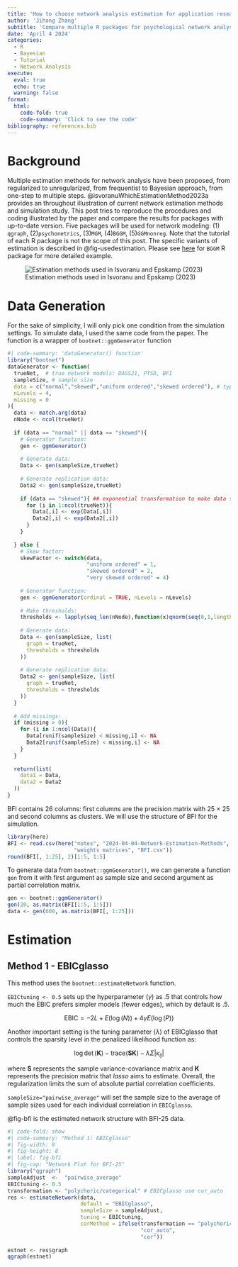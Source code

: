 ```yaml
---
title: 'How to choose network analysis estimation for application research'
author: 'Jihong Zhang'
subtitle: 'Compare multiple R packages for psychological network analysis'
date: 'April 4 2024'
categories:
  - R
  - Bayesian
  - Tutorial
  - Network Analysis
execute: 
  eval: true
  echo: true
  warning: false
format: 
  html: 
    code-fold: true
    code-summary: 'Click to see the code'
bibliography: references.bib
---
```


# Background

Multiple estimation methods for network analysis have been proposed, from regularized to unregularized, from frequentist to Bayesian approach, from one-step to multiple steps. @isvoranuWhichEstimationMethod2023a provides an throughout illustration of current network estimation methods and simulation study. This post tries to reproduce the procedures and coding illustrated by the paper and compare the results for packages with up-to-date version. Five packages will be used for network modeling: (1) `qgraph`, (2)`psychonetrics`, (3)`MGM`, (4)`BGGM`, (5)`GGMnonreg`. Note that the tutorial of each R package is not the scope of this post. The specific variants of estimation is described in @fig-usedestimation. Please see [here](../2024-03-05-Bayesian-GGM/index.qmd) for `BGGM` R package for more detailed example.

![Estimation methods used in Isvoranu and Epskamp (2023)](estimation_methods_table.png){#fig-usedestimation fig-align="center"}

# Data Generation

For the sake of simplicity, I will only pick one condition from the simulation settings. To simulate data, I used the same code from the paper. The function is a wrapper of `bootnet::ggmGenerator` function

```r
#| code-summary: 'dataGenerator() function'
library("bootnet")
dataGenerator <- function(
  trueNet,  # true network models: DASS21, PTSD, BFI
  sampleSize, # sample size
  data = c("normal","skewed","uniform ordered","skewed ordered"), # type of data
  nLevels = 4,
  missing = 0
){
  data <- match.arg(data)
  nNode <- ncol(trueNet)
  
  if (data == "normal" || data == "skewed"){
    # Generator function:
    gen <- ggmGenerator()
    
    # Generate data:
    Data <- gen(sampleSize,trueNet)
    
    # Generate replication data:
    Data2 <- gen(sampleSize,trueNet)
    
    if (data == "skewed"){ ## exponential transformation to make data skewed
      for (i in 1:ncol(trueNet)){
        Data[,i] <- exp(Data[,i])
        Data2[,i] <- exp(Data2[,i])
      }
    }
  
  } else {
    # Skew factor:
    skewFactor <- switch(data,
                         "uniform ordered" = 1,
                         "skewed ordered" = 2,
                         "very skewed ordered" = 4)
    
    # Generator function:
    gen <- ggmGenerator(ordinal = TRUE, nLevels = nLevels)
    
    # Make thresholds:
    thresholds <- lapply(seq_len(nNode),function(x)qnorm(seq(0,1,length=nLevels + 1)[-c(1,nLevels+1)]^(1/skewFactor)))
    
    # Generate data:
    Data <- gen(sampleSize, list(
      graph = trueNet,
      thresholds = thresholds
    ))
    
    # Generate replication data:
    Data2 <- gen(sampleSize, list(
      graph = trueNet,
      thresholds = thresholds
    ))
  }
  
  # Add missings:
  if (missing > 0){
    for (i in 1:ncol(Data)){
      Data[runif(sampleSize) < missing,i] <- NA
      Data2[runif(sampleSize) < missing,i] <- NA
    }
  }
  
  return(list(
    data1 = Data,
    data2 = Data2
  ))
}
```

BFI contains 26 columns: first columns are the precision matrix with 25 $\times$ 25 and second columns as clusters. We will use the structure of BFI for the simulation.

```r
library(here)
BFI <- read.csv(here("notes", "2024-04-04-Network-Estimation-Methods", 
                     "weights matrices", "BFI.csv"))
round(BFI[, 1:25], 2)[1:5, 1:5]
```

To generate data from `bootnet::ggmGenerator()`, we can generate a function `gen` from it with first argument as sample size and second argument as partial correlation matrix.

```r
gen <- bootnet::ggmGenerator()
gen(20, as.matrix(BFI[1:5, 1:5]))
data <- gen(600, as.matrix(BFI[, 1:25]))
```

# Estimation

## Method 1 - EBICglasso

This method uses the `bootnet::estimateNetwork` function.

`EBICtuning <- 0.5` sets up the hyperparameter ($\gamma$) as .5 that controls how much the EBIC prefers simpler models (fewer edges), which by default is .5.

$$
\text{EBIC} =-2L+E(\log(N))+4\gamma E(\log(P))
$$

Another important setting is the tuning parameter ($\lambda$) of EBICglasso that controls the sparsity level in the penalized likelihood function as:

$$
\log \det(\boldsymbol{K}) - \text{trace}(\boldsymbol{SK})-\lambda \Sigma|\kappa_{ij}|
$$

where $\boldsymbol{S}$ represents the sample variance-covariance matrix and $\boldsymbol{K}$ represents the precision matrix that *lasso* aims to estimate. Overall, the regularization limits the sum of absolute partial correlation coefficients.

`sampleSize="pairwise_average"` will set the sample size to the average of sample sizes used for each individual correlation in `EBICglasso`.

@fig-bfi is the estimated network structure with BFI-25 data.

```r
#| code-fold: show
#| code-summary: "Method 1: EBICglasso"
#| fig-width: 8
#| fig-height: 8
#| label: fig-bfi
#| fig-cap: "Network Plot for BFI-25"
library("qgraph")
sampleAdjust  <-  "pairwise_average"
EBICtuning <- 0.5
transformation <- "polychoric/categorical" # EBICglasso use cor_auto
res <- estimateNetwork(data, 
                       default = "EBICglasso",
                       sampleSize = sampleAdjust,
                       tuning = EBICtuning,
                       corMethod = ifelse(transformation == "polychoric/categorical",
                                          "cor_auto",
                                          "cor"))
    
estnet <- res$graph
qgraph(estnet)
```
